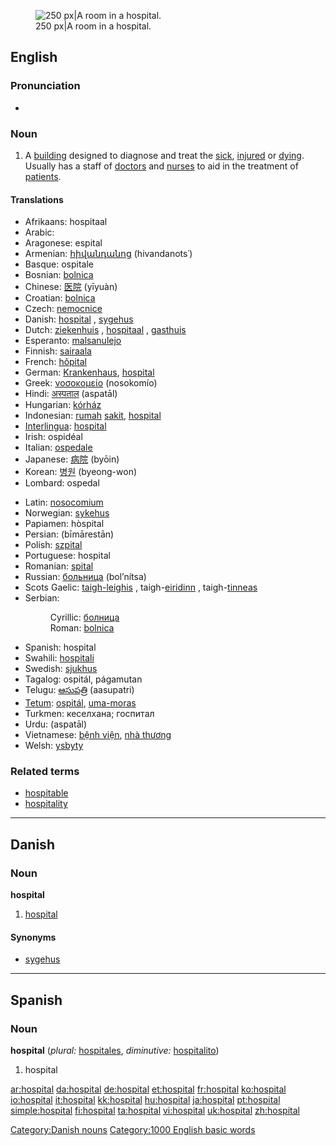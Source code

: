 [[Image:Hospital room ubt.jpeg|thumb|right|250 px|A room in a hospital.]]
==English==
{{wikipedia}}

===Pronunciation===
*{{audio|en-us-hospital.ogg|Audio (US)}}

===Noun===
{{en-noun}}

#A [[building]] designed to diagnose and treat the [[sick]], [[injured]] or [[dying]]. Usually has a staff of [[doctor]]s and [[nurse]]s to aid in the treatment of [[patient]]s.

====Translations====
{{top}}
*Afrikaans: hospitaal
*Arabic: {{ARchar|[[مستشفى]]}} {{Unicode|(mustášfa)}} {{f}}
*Aragonese: espital
*Armenian: [[հիվանդանոց]] (hivandanots῾)
*Basque: ospitale
*Bosnian: [[bolnica]] {{f}}
*Chinese: [[医院]] (yīyuàn)
*Croatian: [[bolnica]] {{f}}
*Czech: [[nemocnice]]
*Danish: [[#Danish|hospital]] {{n}}, [[sygehus]] {{n}}
*Dutch: [[ziekenhuis]] {{n}}, [[hospitaal]] {{n}}, [[gasthuis]] {{n}}
*Esperanto: [[malsanulejo]]
*Finnish: [[sairaala]]
*French: [[hôpital]] {{m}}
*German: [[Krankenhaus]], [[#German|hospital]] {{n}}
*Greek: [[νοσοκομείο]] (nosokomío) {{n}}
*Hindi: [[अस्पताल]] (aspatāl) {{m}}
*Hungarian: [[kórház]]
*Indonesian: [[rumah]] [[sakit]], [[#Indonesian|hospital]]
*[[Interlingua]]: [[#Interlingua|hospital]]
*Irish: ospidéal
*Italian: [[ospedale]] {{m}}
*Japanese: [[病院]] (byōin)
*Korean: [[병원]] (byeong-won)
*Lombard: ospedal
{{mid}}
*Latin: [[nosocomium]]
*Norwegian: [[sykehus]] {{n}}
*Papiamen: hòspital
*Persian: {{FAchar|[[بیمارستان]]}} (bīmārestān)
*Polish: [[szpital]] {{m}}
*Portuguese: hospital {{m}}
*Romanian: [[spital]] {{n}}
*Russian: [[больница]] (bol’nítsa) {{f}}
*Scots Gaelic: [[taigh-leighis]] {{m}}, taigh-[[eiridinn]] {{m}}, taigh-[[tinneas]] {{m}}
*Serbian:
*:Cyrillic: [[болница#Serbian|болница]] {{f}}
*:Roman: [[bolnica#Serbian|bolnica]] {{f}}
*Spanish: hospital {{m}}
*Swahili: [[hospitali]]
*Swedish: [[sjukhus]] {{n}}
*Tagalog: ospitál, págamutan
*Telugu: [[ఆసుపత్రి]] (aasupatri)
*[[Tetum]]: [[ospitál]], [[uma-moras]]
*Turkmen: кеселхана; госпитал 
*Urdu: {{URchar|[[اسپتال]]}} (aspatāl) {{m}}
*Vietnamese: [[bệnh viện]], [[nhà thương]]
*Welsh: [[ysbyty]] {{m}}
{{bottom}}

===Related terms===
*[[hospitable]]
*[[hospitality]]

----

==Danish==

===Noun===
'''hospital''' {{n}}

# [[#English|hospital]]

====Synonyms====
*[[sygehus]] {{n}}

[[Category:Danish nouns]]

----

==Spanish==

===Noun===
'''hospital''' {{m}} (''plural:'' [[hospitales]], ''diminutive:'' [[hospitalito]])
# hospital

[[Category:1000 English basic words]]

[[ar:hospital]]
[[da:hospital]]
[[de:hospital]]
[[et:hospital]]
[[fr:hospital]]
[[ko:hospital]]
[[io:hospital]]
[[it:hospital]]
[[kk:hospital]]
[[hu:hospital]]
[[ja:hospital]]
[[pt:hospital]]
[[simple:hospital]]
[[fi:hospital]]
[[ta:hospital]]
[[vi:hospital]]
[[uk:hospital]]
[[zh:hospital]]